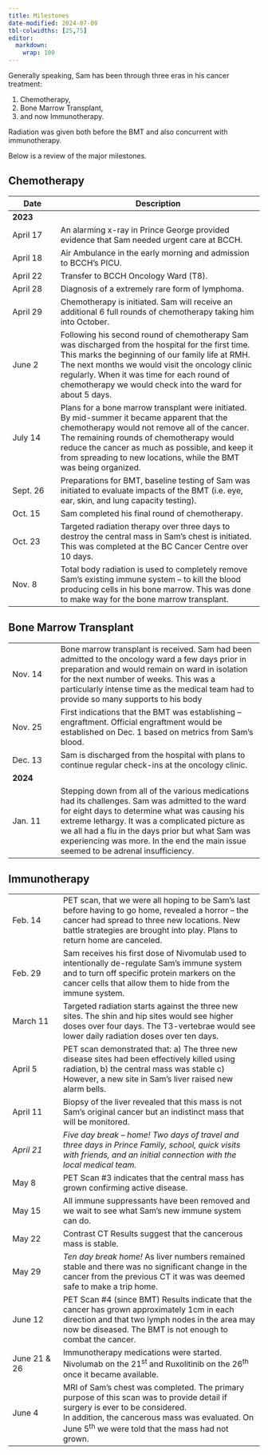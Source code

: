 ```yaml
---
title: Milestones
date-modified: 2024-07-09
tbl-colwidths: [25,75]
editor: 
  markdown: 
    wrap: 100
---
```


Generally speaking, Sam has been through three eras in his cancer treatment:

1.  Chemotherapy,
2.  Bone Marrow Transplant,
3.  and now Immunotherapy.

Radiation was given both before the BMT and also concurrent with immunotherapy.

Below is a review of the major milestones.

## Chemotherapy

+------------------+------------------------------------------------------------------------------+
| Date             | Description                                                                  |
+==================+==============================================================================+
| **2023**         |                                                                              |
+------------------+------------------------------------------------------------------------------+
| April 17         | An alarming x-ray in Prince George provided evidence that Sam needed urgent  |
|                  | care at BCCH.                                                                |
+------------------+------------------------------------------------------------------------------+
| April 18         | Air Ambulance in the early morning and admission to BCCH's PICU.             |
+------------------+------------------------------------------------------------------------------+
| April 22         | Transfer to BCCH Oncology Ward (T8).                                         |
+------------------+------------------------------------------------------------------------------+
| April 28         | Diagnosis of a extremely rare form of lymphoma.                              |
+------------------+------------------------------------------------------------------------------+
| April 29         | Chemotherapy is initiated. Sam will receive an additional 6 full rounds of   |
|                  | chemotherapy taking him into October.                                        |
+------------------+------------------------------------------------------------------------------+
| June 2           | Following his second round of chemotherapy Sam was discharged from the       |
|                  | hospital for the first time. This marks the beginning of our family life at  |
|                  | RMH. The next months we would visit the oncology clinic regularly. When it   |
|                  | was time for each round of chemotherapy we would check into the ward for     |
|                  | about 5 days.                                                                |
+------------------+------------------------------------------------------------------------------+
| July 14          | Plans for a bone marrow transplant were initiated. By mid-summer it became   |
|                  | apparent that the chemotherapy would not remove all of the cancer. The       |
|                  | remaining rounds of chemotherapy would reduce the cancer as much as          |
|                  | possible, and keep it from spreading to new locations, while the BMT was     |
|                  | being organized.                                                             |
+------------------+------------------------------------------------------------------------------+
| Sept. 26         | Preparations for BMT, baseline testing of Sam was initiated to evaluate      |
|                  | impacts of the BMT (i.e. eye, ear, skin, and lung capacity testing).         |
+------------------+------------------------------------------------------------------------------+
| Oct. 15          | Sam completed his final round of chemotherapy.                               |
+------------------+------------------------------------------------------------------------------+
| Oct. 23          | Targeted radiation therapy over three days to destroy the central mass in    |
|                  | Sam's chest is initiated. This was completed at the BC Cancer Centre over 10 |
|                  | days.                                                                        |
+------------------+------------------------------------------------------------------------------+
| Nov. 8           | Total body radiation is used to completely remove Sam's existing immune      |
|                  | system – to kill the blood producing cells in his bone marrow. This was done |
|                  | to make way for the bone marrow transplant.                                  |
+------------------+------------------------------------------------------------------------------+

## Bone Marrow Transplant

+------------------+------------------------------------------------------------------------------+
| Nov. 14          | Bone marrow transplant is received. Sam had been admitted to the oncology    |
|                  | ward a few days prior in preparation and would remain on ward in isolation   |
|                  | for the next number of weeks. This was a particularly intense time as the    |
|                  | medical team had to provide so many supports to his body                     |
+------------------+------------------------------------------------------------------------------+
| Nov. 25          | First indications that the BMT was establishing – engraftment. Official      |
|                  | engraftment would be established on Dec. 1 based on metrics from Sam's       |
|                  | blood.                                                                       |
+------------------+------------------------------------------------------------------------------+
| Dec. 13          | Sam is discharged from the hospital with plans to continue regular check-ins |
|                  | at the oncology clinic.                                                      |
+------------------+------------------------------------------------------------------------------+
| **2024**         |                                                                              |
+------------------+------------------------------------------------------------------------------+
| Jan. 11          | Stepping down from all of the various medications had its challenges. Sam    |
|                  | was admitted to the ward for eight days to determine what was causing his    |
|                  | extreme lethargy. It was a complicated picture as we all had a flu in the    |
|                  | days prior but what Sam was experiencing was more. In the end the main issue |
|                  | seemed to be adrenal insufficiency.                                          |
+------------------+------------------------------------------------------------------------------+

## Immunotherapy

+-------------------+-----------------------------------------------------------------------------+
| Feb. 14           | PET scan, that we were all hoping to be Sam's last before having to go      |
|                   | home, revealed a horror – the cancer had spread to three new locations. New |
|                   | battle strategies are brought into play. Plans to return home are canceled. |
+-------------------+-----------------------------------------------------------------------------+
| Feb. 29           | Sam receives his first dose of Nivomulab used to intentionally de-regulate  |
|                   | Sam's immune system and to turn off specific protein markers on the cancer  |
|                   | cells that allow them to hide from the immune system.                       |
+-------------------+-----------------------------------------------------------------------------+
| March 11          | Targeted radiation starts against the three new sites. The shin and hip     |
|                   | sites would see higher doses over four days. The T3-vertebrae would see     |
|                   | lower daily radiation doses over ten days.                                  |
+-------------------+-----------------------------------------------------------------------------+
| April 5           | PET scan demonstrated that: a) The three new disease sites had been         |
|                   | effectively killed using radiation, b) the central mass was stable c)       |
|                   | However, a new site in Sam's liver raised new alarm bells.                  |
+-------------------+-----------------------------------------------------------------------------+
| April 11          | Biopsy of the liver revealed that this mass is not Sam's original cancer    |
|                   | but an indistinct mass that will be monitored.                              |
+-------------------+-----------------------------------------------------------------------------+
| *April 21*        | *Five day break -- home! Two days of travel and three days in Prince        |
|                   | Family, school, quick visits with friends, and an initial connection with   |
|                   | the local medical team.*                                                    |
+-------------------+-----------------------------------------------------------------------------+
| May 8             | PET Scan #3 indicates that the central mass has grown confirming active     |
|                   | disease.                                                                    |
+-------------------+-----------------------------------------------------------------------------+
| May 15            | All immune suppressants have been removed and we wait to see what Sam's new |
|                   | immune system can do.                                                       |
+-------------------+-----------------------------------------------------------------------------+
| May 22            | Contrast CT Results suggest that the cancerous mass is stable.              |
+-------------------+-----------------------------------------------------------------------------+
| May 29            | *Ten day break home!* As liver numbers remained stable and there was no     |
|                   | significant change in the cancer from the previous CT it was was deemed     |
|                   | safe to make a trip home.                                                   |
+-------------------+-----------------------------------------------------------------------------+
| June 12           | PET Scan #4 (since BMT) Results indicate that the cancer has grown          |
|                   | approximately 1cm in each direction and that two lymph nodes in the area    |
|                   | may now be diseased. The BMT is not enough to combat the cancer.            |
+-------------------+-----------------------------------------------------------------------------+
| June 21 & 26      | Immunotherapy medications were started.\                                    |
|                   | Nivolumab on the 21^st^ and Ruxolitinib on the 26^th^ once it became        |
|                   | available.                                                                  |
+-------------------+-----------------------------------------------------------------------------+
| June 4            | MRI of Sam's chest was completed. The primary purpose of this scan was to   |
|                   | provide detail if surgery is ever to be considered.\                        |
|                   | In addition, the cancerous mass was evaluated. On June 5^th^ we             |
|                   | were told that the mass had not grown.                                      |
+-------------------+-----------------------------------------------------------------------------+